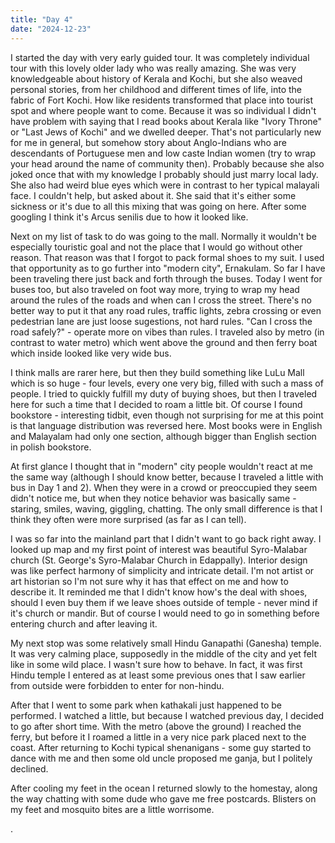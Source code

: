 ```yaml
---
title: "Day 4"
date: "2024-12-23"
---
```

I started the day with very early guided tour. It was completely individual tour with this lovely older lady who was really amazing. She was very knowledgeable about history of Kerala and Kochi, but she also weaved personal stories, from her childhood and different times of life, into the fabric of Fort Kochi. How like residents transformed that place into tourist spot and where people want to come. Because it was so individual I didn't have problem with saying that I read books about Kerala like "Ivory Throne" or "Last Jews of Kochi" and we dwelled deeper. That's not particularly new for me in general, but somehow story about Anglo-Indians who are descendants of Portuguese men and low caste Indian women (try to wrap your head around the name of community then). Probably because she also joked once that with my knowledge I probably should just marry local lady. She also had weird blue eyes which were in contrast to her typical malayali face. I couldn't help, but asked about it. She said that it's either some sickness or it's due to all this mixing that was going on here. After some googling I think it's Arcus senilis due to how it looked like.

Next on my list of task to do was going to the mall. Normally it wouldn't be especially touristic goal and not the place that I would go without other reason. That reason was that I forgot to pack formal shoes to my suit. I used that opportunity as to go further into "modern city", Ernakulam. So far I have been traveling there just back and forth through the buses. Today I went for buses too, but also traveled on foot way more, trying to wrap my head around the rules of the roads and when can I cross the street. There's no better way to put it that any road rules, traffic lights, zebra crossing or even pedestrian lane are just loose sugestions, not hard rules. "Can I cross the road safely?" - operate more on vibes than rules. I traveled also by metro (in contrast to water metro) which went above the ground and then ferry boat which inside looked like very wide bus.

I think malls are rarer here, but then they build something like LuLu Mall which is so huge - four levels, every one very big, filled with such a mass of people. I tried to quickly fulfill my duty of buying shoes, but then I traveled here for such a time that I decided to roam a little bit. Of course I found bookstore - interesting tidbit, even though not surprising for me at this point is that language distribution was reversed here. Most books were in English and Malayalam had only one section, although bigger than English section in polish bookstore. 

At first glance I thought that in "modern" city people wouldn't react at me the same way (although I should know better, because I traveled a little with bus in Day 1 and 2). When they were in a crowd or preoccupied they seem didn't notice me, but when they notice behavior was basically same - staring, smiles, waving, giggling, chatting. The only small difference is that I think they often were more surprised (as far as I can tell).

I was so far into the mainland part that I didn't want to go back right away. I looked up map and my first point of interest was beautiful Syro-Malabar church (St. George's Syro-Malabar Church in Edappally). Interior design was like perfect harmony of simplicity and intricate detail. I'm not artist or art historian so I'm not sure why it has that effect on me and how to describe it. It reminded me that I didn't know how's the deal with shoes, should I even buy them if we leave shoes outside of temple - never mind if it's church or mandir. But of course I would need to go in something before entering church and after leaving it.

My next stop was some relatively small Hindu Ganapathi (Ganesha) temple. It was very calming place, supposedly in the middle of the city and yet felt like in some wild place. I wasn't sure how to behave. In fact, it was first Hindu temple I entered as at least some previous ones that I saw earlier from outside were forbidden to enter for non-hindu.

After that I went to some park when kathakali just happened to be performed. I watched a little, but because I watched previous day, I decided to go after short time. With the metro (above the ground) I reached the ferry, but before it I roamed a little in a very nice park placed next to the coast. After returning to Kochi typical shenanigans - some guy started to dance with me and then some old uncle proposed me ganja, but I politely declined. 

After cooling my feet in the ocean I returned slowly to the homestay, along the way chatting with some dude who gave me free postcards. Blisters on my feet and mosquito bites are a little worrisome.

. 




